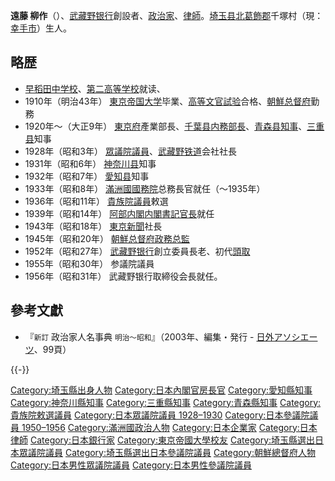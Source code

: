 {{Infobox Officeholder
| name  = 遠藤 柳作
| original_name = 
| native_name_lang = 
| image =Endo Ryusaku.jpg
| imagesize = 250px
| office    = {{EOJ}}第11任[[朝鮮總督府|朝鮮總督府]][[朝鮮總督府政務總監|政務總監]]
| term_start = 1944年7月24日
| term_end = 1945年10月24日
|1blankname    = {{nowrap|[[朝鮮總督|總督]]}}
|1namedata     = [[阿部信行|阿部信行]]
| predecessor =[[田中武雄_(拓務官僚)|田中武雄]]
| successor = 職位廢除
| office1    = {{EOJ}}第42任{{link-ja|内閣書記官長|内閣書記官長}}
| term_start1 = 1939年8月30日
| term_end1 = 1940年1月16日
| primeminister1=[[阿部信行|阿部信行]]
| predecessor1 ={{link-ja|太田耕造|太田耕造}}
| successor1 = {{link-ja|石渡莊太郎|石渡荘太郎}}
| office2    = {{Manchukuo}}第2任{{link-ja|總務廳 (滿洲國)|総務庁 (満州国)|總務廳長}}
| term_start2 = 1933年7月22日
| term_end2 = 1935年5月11日
| primeminister2=[[鄭孝胥|鄭孝胥]]
| predecessor2 ={{link-ja|阪谷希一|阪谷希一}}（代）<br>（職務名為「總務廳長官」）
| successor2 = {{link-ja|長岡隆一郎|長岡隆一郎}}
| office3    = {{flagicon|Aichi}}第22任官選[[愛知縣知事|愛知縣知事]]
| term_start3 = 1932年6月28日
| term_end3 =1933年7月21日
| predecessor3 ={{link-ja|尾崎勇次郎|尾崎勇次郎}}
| successor3 = {{link-ja|三邊長治|三邊長治}}
| office4   = {{flagicon|Kanagawa}}第16任官選[[神奈川縣知事|神奈川縣知事]]
| term_start4 = 1931年12月28日
| term_end4 =1932年6月28日
| predecessor4 ={{link-ja|山縣治郎|山県治郎}}
| successor4 = {{link-ja|横山助成|横山助成}}
| office5   = {{flagicon|Mie}}第25任官選[[三重縣知事|三重縣知事]]
| term_start5 = 1926年9月28日
| term_end5 =1928年2月28日
| predecessor5 ={{link-ja|山岡国利|山岡国利}}
| successor5 = {{link-ja|原田維織|原田維織}}
| office6   = {{flagicon|Aomori}}第20任官選[[青森縣知事|青森縣知事]]
| term_start6 = 1925年9月16日
| term_end6 =1926年9月28日
| predecessor6 ={{link-ja|松原權四郎|松原権四郎}}
| successor6 = {{link-ja|小柳牧衛|小柳牧衛}}
|office7    = {{JPN}}[[參議院_(日本)|參議院]]議員
|term_start7  = 1955年6月6日
|term_end7  = 1956年6月3日
|predecessor7 = {{link-ja|松永義雄|松永義雄}}（補選）
|successor7  = 
|constituency7= [[埼玉縣選舉區|埼玉縣選舉區]]
|office8    = {{EOJ}}[[貴族院_(日本)|貴族院]]議員
|term_start8  = 1936年
|term_end8  = 1946年2月16日
|predecessor8 = 
|successor8  = 
|constituency8= 敕選議員
|office9    = {{EOJ}}[[眾議院_(日本)|眾議院]]議員
|term_start9  = 1928年2月21日
|term_end9  = 1930年1月21日
|predecessor9 = 新設選區
|successor9  = 
|constituency9= 埼玉縣第3區
| birth_date = {{birth_date|1886|3|18}}
| birth_place = {{EOJ}}[[埼玉縣|埼玉縣]][[北葛飾郡|北葛飾郡]][[千塚村|千塚村]]<br>（現[[幸手市|幸手市]]）
| death_date = {{death_date_and_age|1963|9|18|1886|3|18}}
| death_place = 
| spouse = 
|relatives={{link-ja|横川重次|横川重次}}（內弟）
|occupation = [[官員|官員]]
| party =（[[立憲政友会|立憲政友会]]→）<br />（[[無党籍|無党籍]]→）<br />（[[日本民主黨_(1954年)|日本民主黨]]→）<br />[[自由民主党_(日本)|自由民主党]]
| signature = 
|alma_mater=[[東京帝国大学|東京帝国大学]]法科大学独法科
|website=
}}
'''遠藤 柳作'''（{{bd|1886年|3月18日|1963年|9月18日|Endou Ryuusaku}}）、[[武藏野银行|武藏野银行]]創設者、[[政治家|政治家]]、[[律師|律師]]。[[埼玉县|埼玉县]][[北葛飾郡|北葛飾郡]]千塚村（現：[[幸手市|幸手市]]）生人。

== 略歴 ==
* [[早稻田中学校及高等学校|早稻田中学校]]、[[第二高等学校|第二高等学校]]就读、
* 1910年（明治43年） [[東京大学|東京帝国大学]]毕業、[[高等文官試验|高等文官試验]]合格、[[朝鮮总督府|朝鮮总督府]]勤務
* 1920年～（大正9年） [[東京府|東京府]]產業部長、[[千葉县|千葉县]][[内務部長|内務部長]]、[[青森县|青森县]][[知事|知事]]、[[三重县|三重县]]知事
* 1928年（昭和3年） [[国会議員|眾議院議員]]、[[西武铁道|武藏野铁道]]会社社長
* 1931年（昭和6年） [[神奈川县|神奈川县]]知事
* 1932年（昭和7年） [[愛知县|愛知县]]知事
* 1933年（昭和8年） [[滿洲國國務院|滿洲國國務院]]总務長官就任（～1935年）
* 1936年（昭和11年） [[貴族院_(日本)|貴族院議員]]敕選
* 1939年（昭和14年） [[阿部内閣|阿部内閣]][[内閣書記官長|内閣書記官長]]就任
* 1943年（昭和18年） [[東京新聞|東京新聞]]社長
* 1945年（昭和20年） [[朝鮮总督府政務总監|朝鮮总督府政務总監]]
* 1952年（昭和27年） [[武藏野银行|武藏野银行]]創立委員長老、初代[[頭取|頭取]]
* 1955年（昭和30年） 参議院議員
* 1956年（昭和31年） 武藏野银行取締役会長就任。

==參考文獻==
{{refbegin}}
* 『<small>新訂</small> 政治家人名事典 <small>明治～昭和</small>』（2003年、編集・発行 - [[日外アソシエーツ|日外アソシエーツ]]、99頁）
{{refend}}
{{-}}
{{先代次代|[[内閣書記官長|内閣書記官長]]|1939年 - 1940年|[[太田耕造|太田耕造]]|[[石渡庄太郎|石渡庄太郎]]}}
{{先代次代|[[朝鮮总督府政務总監|朝鮮总督府政務总監]]|第11代:1945年|[[田中武雄|田中武雄]]|(朝鮮独立)}}
{{内閣官房長官}}
{{青森縣知事|官選第20代：1925-1926}}
{{三重縣知事|官選第25代：1926-1928}}
{{神奈川縣知事|官選第16代：1931-1932}}
{{愛知縣知事|官選第22代：1932-1933}}

{{DEFAULTSORT:Endou Ryuusaku}}
[[Category:埼玉縣出身人物|Category:埼玉縣出身人物]]
[[Category:日本內閣官房長官|Category:日本內閣官房長官]]
[[Category:愛知縣知事|Category:愛知縣知事]]
[[Category:神奈川縣知事|Category:神奈川縣知事]]
[[Category:三重縣知事|Category:三重縣知事]]
[[Category:青森縣知事|Category:青森縣知事]]
[[Category:貴族院敕選議員|Category:貴族院敕選議員]]
[[Category:日本眾議院議員_1928–1930|Category:日本眾議院議員 1928–1930]]
[[Category:日本參議院議員_1950–1956|Category:日本參議院議員 1950–1956]]
[[Category:滿洲國政治人物|Category:滿洲國政治人物]]
[[Category:日本企業家|Category:日本企業家]]
[[Category:日本律師|Category:日本律師]]
[[Category:日本銀行家|Category:日本銀行家]]
[[Category:東京帝國大學校友|Category:東京帝國大學校友]]
[[Category:埼玉縣選出日本眾議院議員|Category:埼玉縣選出日本眾議院議員]]
[[Category:埼玉縣選出日本參議院議員|Category:埼玉縣選出日本參議院議員]]
[[Category:朝鮮總督府人物|Category:朝鮮總督府人物]]
[[Category:日本男性眾議院議員|Category:日本男性眾議院議員]]
[[Category:日本男性參議院議員|Category:日本男性參議院議員]]